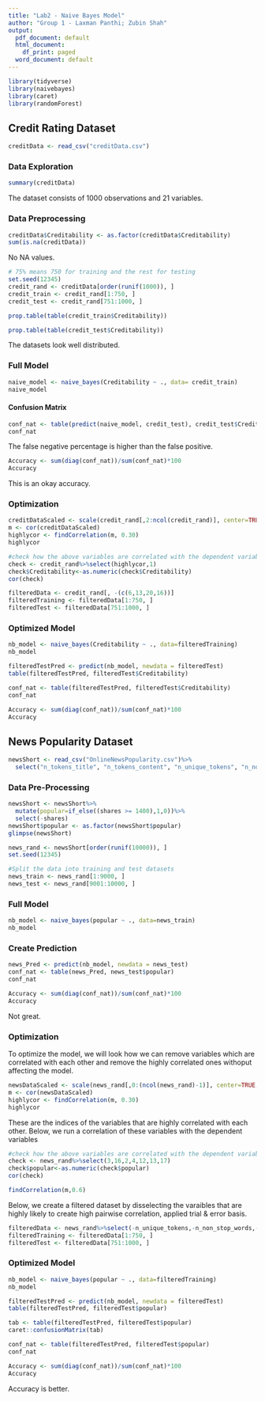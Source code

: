 ```yaml
---
title: "Lab2 - Naive Bayes Model"
author: "Group 1 - Laxman Panthi; Zubin Shah"
output:
  pdf_document: default
  html_document:
    df_print: paged
  word_document: default
---
```



```r
library(tidyverse)
library(naivebayes)
library(caret)
library(randomForest)
```

## Credit Rating Dataset

```r
creditData <- read_csv("creditData.csv")
```

### Data Exploration
```r
summary(creditData)
```
The dataset consists of 1000 observations and 21 variables.

### Data Preprocessing
```r
creditData$Creditability <- as.factor(creditData$Creditability)
sum(is.na(creditData))
```
No NA values.

```r
# 75% means 750 for training and the rest for testing
set.seed(12345)
credit_rand <- creditData[order(runif(1000)), ]
credit_train <- credit_rand[1:750, ]
credit_test <- credit_rand[751:1000, ]
```

```r
prop.table(table(credit_train$Creditability))
```

```r
prop.table(table(credit_test$Creditability))
```
 The datasets look well distributed.


### Full Model
```r
naive_model <- naive_bayes(Creditability ~ ., data= credit_train)
naive_model
```

#### Confusion Matrix
```r
conf_nat <- table(predict(naive_model, credit_test), credit_test$Creditability)
conf_nat
```
The false negative percentage is higher than the false positive.


```r
Accuracy <- sum(diag(conf_nat))/sum(conf_nat)*100
Accuracy
```
This is an okay accuracy.

### Optimization

```r

creditDataScaled <- scale(credit_rand[,2:ncol(credit_rand)], center=TRUE, scale = TRUE)
m <- cor(creditDataScaled)
highlycor <- findCorrelation(m, 0.30)
highlycor
```

```r
#check how the above variables are correlated with the dependent variable
check <- credit_rand%>%select(highlycor,1)
check$Creditability<-as.numeric(check$Creditability)
cor(check)
```


```r
filteredData <- credit_rand[, -(c(6,13,20,16))]
filteredTraining <- filteredData[1:750, ]
filteredTest <- filteredData[751:1000, ]
```

### Optimized Model
```r
nb_model <- naive_bayes(Creditability ~ ., data=filteredTraining)
nb_model
```


```r
filteredTestPred <- predict(nb_model, newdata = filteredTest)
table(filteredTestPred, filteredTest$Creditability)
```


```r
conf_nat <- table(filteredTestPred, filteredTest$Creditability)
conf_nat
```

```r
Accuracy <- sum(diag(conf_nat))/sum(conf_nat)*100
Accuracy
```


## News Popularity Dataset
```r
newsShort <- read_csv("OnlineNewsPopularity.csv")%>%
  select("n_tokens_title", "n_tokens_content", "n_unique_tokens", "n_non_stop_words", "num_hrefs", "num_imgs", "num_videos", "average_token_length", "num_keywords", "kw_max_max", "global_sentiment_polarity", "avg_positive_polarity", "title_subjectivity", "title_sentiment_polarity", "abs_title_subjectivity", "abs_title_sentiment_polarity", "shares")
```

### Data Pre-Processing
```r
newsShort <- newsShort%>%
  mutate(popular=if_else((shares >= 1400),1,0))%>%
  select(-shares)
newsShort$popular <- as.factor(newsShort$popular)
glimpse(newsShort)
```

```r
news_rand <- newsShort[order(runif(10000)), ]
set.seed(12345)

#Split the data into training and test datasets
news_train <- news_rand[1:9000, ]
news_test <- news_rand[9001:10000, ]
```


### Full Model
```r
nb_model <- naive_bayes(popular ~ ., data=news_train)
nb_model
```

### Create Prediction
```r
news_Pred <- predict(nb_model, newdata = news_test)
conf_nat <- table(news_Pred, news_test$popular)
conf_nat
```


```r
Accuracy <- sum(diag(conf_nat))/sum(conf_nat)*100
Accuracy
```


Not great.


### Optimization

To optimize the model, we will look how we can remove variables which are correlated with each other and remove the highly correlated ones withoput affecting the model.
```r

newsDataScaled <- scale(news_rand[,0:(ncol(news_rand)-1)], center=TRUE, scale = TRUE)
m <- cor(newsDataScaled)
highlycor <- findCorrelation(m, 0.30)
highlycor
```
These are the indices of the variables that are highly correlated with each other. Below, we run a correlation of these variables with the dependent variables

```r
#check how the above variables are correlated with the dependent variable
check <- news_rand%>%select(3,16,2,4,12,13,17)
check$popular<-as.numeric(check$popular)
cor(check)
```

```r
findCorrelation(m,0.6)
```



Below, we create a filtered dataset by disselecting the varaibles that are highly likely to create high pairwise correlation, applied trial & error basis.
```r
filteredData <- news_rand%>%select(-n_unique_tokens,-n_non_stop_words,-abs_title_sentiment_polarity,-num_keywords)
filteredTraining <- filteredData[1:750, ]
filteredTest <- filteredData[751:1000, ]
```


### Optimized Model
```r
nb_model <- naive_bayes(popular ~ ., data=filteredTraining)
nb_model
```


```r
filteredTestPred <- predict(nb_model, newdata = filteredTest)
table(filteredTestPred, filteredTest$popular)
```
```r
tab <- table(filteredTestPred, filteredTest$popular)
caret::confusionMatrix(tab)
```


```r
conf_nat <- table(filteredTestPred, filteredTest$popular)
conf_nat
```

```r
Accuracy <- sum(diag(conf_nat))/sum(conf_nat)*100
Accuracy
```

Accuracy is better.

